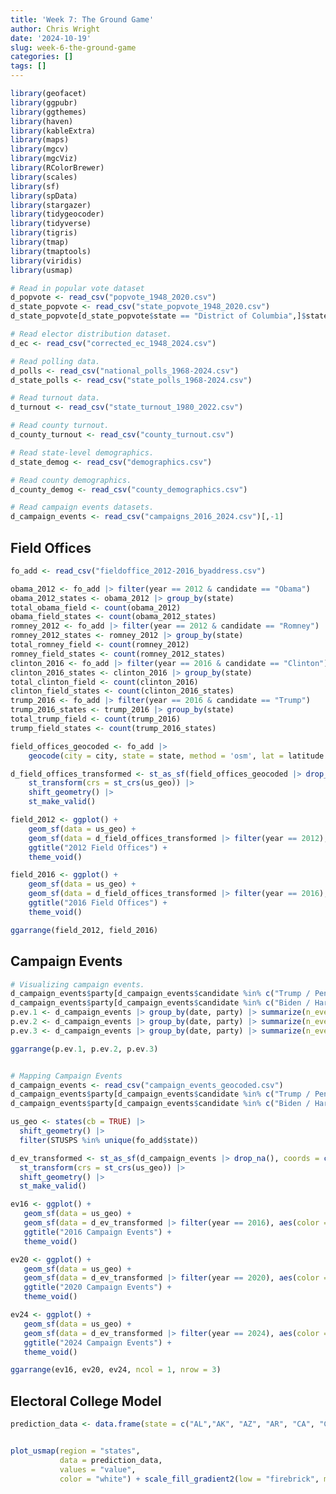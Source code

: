```yaml
---
title: 'Week 7: The Ground Game'
author: Chris Wright
date: '2024-10-19'
slug: week-6-the-ground-game
categories: []
tags: []
---
```




```r
library(geofacet)
library(ggpubr)
library(ggthemes)
library(haven)
library(kableExtra)
library(maps)
library(mgcv)
library(mgcViz)
library(RColorBrewer)
library(scales)
library(sf)
library(spData)
library(stargazer)
library(tidygeocoder)
library(tidyverse)
library(tigris)
library(tmap)
library(tmaptools)
library(viridis)
library(usmap)

# Read in popular vote dataset
d_popvote <- read_csv("popvote_1948_2020.csv")
d_state_popvote <- read_csv("state_popvote_1948_2020.csv")
d_state_popvote[d_state_popvote$state == "District of Columbia",]$state <- "District Of Columbia"

# Read elector distribution dataset. 
d_ec <- read_csv("corrected_ec_1948_2024.csv")

# Read polling data. 
d_polls <- read_csv("national_polls_1968-2024.csv")
d_state_polls <- read_csv("state_polls_1968-2024.csv")

# Read turnout data. 
d_turnout <- read_csv("state_turnout_1980_2022.csv")

# Read county turnout. 
d_county_turnout <- read_csv("county_turnout.csv")

# Read state-level demographics.
d_state_demog <- read_csv("demographics.csv")

# Read county demographics. 
d_county_demog <- read_csv("county_demographics.csv")

# Read campaign events datasets. 
d_campaign_events <- read_csv("campaigns_2016_2024.csv")[,-1]
```

## Field Offices

```r
fo_add <- read_csv("fieldoffice_2012-2016_byaddress.csv")

obama_2012 <- fo_add |> filter(year == 2012 & candidate == "Obama")
obama_2012_states <- obama_2012 |> group_by(state)
total_obama_field <- count(obama_2012)
obama_field_states <- count(obama_2012_states)
romney_2012 <- fo_add |> filter(year == 2012 & candidate == "Romney")
romney_2012_states <- romney_2012 |> group_by(state)
total_romney_field <- count(romney_2012)
romney_field_states <- count(romney_2012_states)
clinton_2016 <- fo_add |> filter(year == 2016 & candidate == "Clinton")
clinton_2016_states <- clinton_2016 |> group_by(state)
total_clinton_field <- count(clinton_2016)
clinton_field_states <- count(clinton_2016_states)
trump_2016 <- fo_add |> filter(year == 2016 & candidate == "Trump")
trump_2016_states <- trump_2016 |> group_by(state)
total_trump_field <- count(trump_2016)
trump_field_states <- count(trump_2016_states)

field_offices_geocoded <- fo_add |> 
    geocode(city = city, state = state, method = 'osm', lat = latitude , long = longitude)

d_field_offices_transformed <- st_as_sf(field_offices_geocoded |> drop_na(), coords = c("longitude...10", "latitude...9"), crs = 4326) |>
    st_transform(crs = st_crs(us_geo)) |>
    shift_geometry() |> 
    st_make_valid()

field_2012 <- ggplot() +
    geom_sf(data = us_geo) + 
    geom_sf(data = d_field_offices_transformed |> filter(year == 2012), aes(color = party), size = 3, alpha = 0.75, pch = 3) +
    ggtitle("2012 Field Offices") +
    theme_void()

field_2016 <- ggplot() +
    geom_sf(data = us_geo) + 
    geom_sf(data = d_field_offices_transformed |> filter(year == 2016), aes(color = party), size = 3, alpha = 0.75, pch = 3) +
    ggtitle("2016 Field Offices") +
    theme_void()

ggarrange(field_2012, field_2016)

```


## Campaign Events

```r
# Visualizing campaign events. 
d_campaign_events$party[d_campaign_events$candidate %in% c("Trump / Pence", "Trump", "Pence", "Trump/Pence", "Vance")] <- "REP"
d_campaign_events$party[d_campaign_events$candidate %in% c("Biden / Harris", "Biden", "Harris", "Biden/Harris", "Walz", "Kaine", "Clinton", "Clinton / Kaine")] <- "DEM"
p.ev.1 <- d_campaign_events |> group_by(date, party) |> summarize(n_events = n(), year) |> filter(year == 2016) |> ggplot(aes(x = date, y = n_events, color = party)) + geom_point() + geom_smooth() + ggtitle("2016") + theme_bw()
p.ev.2 <- d_campaign_events |> group_by(date, party) |> summarize(n_events = n(), year) |> filter(year == 2020) |> ggplot(aes(x = date, y = n_events, color = party)) + geom_point() + geom_smooth() + ggtitle("2020") +  theme_bw()
p.ev.3 <- d_campaign_events |> group_by(date, party) |> summarize(n_events = n(), year) |> filter(year == 2024) |> ggplot(aes(x = date, y = n_events, color = party)) + geom_point() + geom_smooth() + ggtitle("2024") + theme_bw()

ggarrange(p.ev.1, p.ev.2, p.ev.3)


# Mapping Campaign Events
d_campaign_events <- read_csv("campaign_events_geocoded.csv")
d_campaign_events$party[d_campaign_events$candidate %in% c("Trump / Pence", "Trump", "Pence", "Trump/Pence", "Vance")] <- "REP"
d_campaign_events$party[d_campaign_events$candidate %in% c("Biden / Harris", "Biden", "Harris", "Biden/Harris", "Walz", "Kaine", "Clinton", "Clinton / Kaine")] <- "DEM"

us_geo <- states(cb = TRUE) |> 
  shift_geometry() |> 
  filter(STUSPS %in% unique(fo_add$state))

d_ev_transformed <- st_as_sf(d_campaign_events |> drop_na(), coords = c("longitude", "latitude"), crs = 4326) |>
  st_transform(crs = st_crs(us_geo)) |>
  shift_geometry() |> 
  st_make_valid()

ev16 <- ggplot() +
   geom_sf(data = us_geo) + 
   geom_sf(data = d_ev_transformed |> filter(year == 2016), aes(color = party), size = 3, alpha = 0.75, pch = 3) +
   ggtitle("2016 Campaign Events") +
   theme_void()

ev20 <- ggplot() +
   geom_sf(data = us_geo) + 
   geom_sf(data = d_ev_transformed |> filter(year == 2020), aes(color = party), size = 3, alpha = 0.75, pch = 3) +
   ggtitle("2020 Campaign Events") +
   theme_void()

ev24 <- ggplot() +
   geom_sf(data = us_geo) + 
   geom_sf(data = d_ev_transformed |> filter(year == 2024), aes(color = party), size = 3, alpha = 0.75, pch = 3) +
   ggtitle("2024 Campaign Events") +
   theme_void()

ggarrange(ev16, ev20, ev24, ncol = 1, nrow = 3)
```
## Electoral College Model


```r

prediction_data <- data.frame(state = c("AL","AK", "AZ", "AR", "CA", "CO", "CT", "DE", "FL", "GA", "HI" , "ID", "IL", "IN", "IA", "KS", "KY", "LA", "ME", "MD","MA", "MI", "MN", "MS", "MO", "MT", "NE", "NV", "NH", "NJ", "NM", "NY", "NC", "ND", "OH", "OK", "OR", "PA", "RI", "SC","SD", "TN","TX", "UT", "VT", "VA", "WA", "WV", "WI", "WY"), value = c(0, 0, 0.5, 0, 1, 1, 1, 1, 0, 0.5, 1, 0, 1, 0, 0, 0, 0, 0, 1, 1, 1, 0.5, 1, 0, 0, 1, 0, 0.5, 1, 1, 1, 1, 0.5, 0, 0, 0, 1, 0.5, 1, 0, 0, 0, 0, 0, 1, 1, 1, 0, 0.5, 0))


plot_usmap(region = "states", 
           data = prediction_data,
           values = "value",
           color = "white") + scale_fill_gradient2(low = "firebrick", mid = "snow", high = "steelblue1")

```




